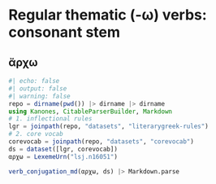 # Regular thematic (-ω) verbs: consonant stem

## ἄρχω

```julia
#| echo: false
#| output: false
#| warning: false
repo = dirname(pwd()) |> dirname |> dirname
using Kanones, CitableParserBuilder, Markdown
# 1. inflectional rules
lgr = joinpath(repo, "datasets", "literarygreek-rules")
# 2. core vocab
corevocab = joinpath(repo, "datasets", "corevocab")
ds = dataset([lgr, corevocab])
αρχω = LexemeUrn("lsj.n16051")
```

```julia
verb_conjugation_md(αρχω, ds) |> Markdown.parse
```
